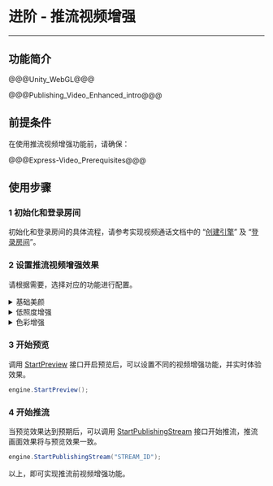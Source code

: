 # 进阶 - 推流视频增强

- - -

## 功能简介

@@@Unity_WebGL@@@

@@@Publishing_Video_Enhanced_intro@@@


## 前提条件

在使用推流视频增强功能前，请确保：

@@@Express-Video_Prerequisites@@@

## 使用步骤

### 1 初始化和登录房间

初始化和登录房间的具体流程，请参考实现视频通话文档中的 “[创建引擎](!Integration/Solution_Implementation#CreateEngine)” 及 “[登录房间](!Integration/Solution_Implementation#createroom)”。

### 2 设置推流视频增强效果

请根据需要，选择对应的功能进行配置。


<details class="zg-primary">
    <summary>基础美颜</summary>

<div class="mk-hint">

此功能为 ZEGO Express SDK 内置 ZEGO Effects SDK 的基础美颜功能，仅包含美白、红润、磨皮、锐化四种美颜效果。如需使用更多进阶的美颜功能，请参考 [实时音视频和 AI 美颜的搭配使用](https://doc-zh.zego.im/article/11256)。
</div>

#### 1 初始化基础美颜环境

若您需要使用基础美颜功能，则必须在 [startPreview](@startPreview) 开始预览、[startPublishingStream](@startPublishingStream) 推流前，调用 [startEffectsEnv](@startEffectsEnv) 接口初始化美颜环境。

```java
// 创建美颜环境
ZegoExpressEngine.getEngine().startEffectsEnv();
```

当初始化美颜环境后，SDK 内部会使用固定的视频帧数据类型进行传输，如果您使用基础美颜功能时还需要使用到视频自定义前处理，则只能配置相对应的视频帧数据类型：

Android 平台：只支持 Texture 2D 类型的数据，即 [ZegoCustomVideoCaptureConfig](/article/api?doc=Express_Video_SDK_API~Java_android~class~im-zego-zegoexpress-entity-zego-custom-video-capture-config&jumpType=route) 的 [bufferType](/article/api?doc=Express_Video_SDK_API~Java_android~class~im-zego-zegoexpress-entity-zego-custom-video-capture-config&jumpType=route#buffer-type) 取值为 “GL_TEXTURE_2D”。

#### 2 开关基础美颜效果 

@@@Express_switch_basic_beauty@@@

```java
// 开关美颜效果
ZegoExpressEngine.getEngine().enableEffectsBeauty(true);
```

#### 3 设置基础美颜效果参数

@@@Express_set_basic_beauty_parameters@@@

```java
// 创建美颜参数对象
ZegoEffectsBeautyParam beautyParam = new ZegoEffectsBeautyParam();

// 美白、红润、磨皮、锐化
beautyParam.whitenIntensity = 50;
beautyParam.rosyIntensity = 50;
beautyParam.smoothIntensity = 50;
beautyParam.sharpenIntensity = 50;

// 设置美颜参数
ZegoExpressEngine.getEngine().setEffectsBeautyParam(beautyParam);
```

#### （可选）销毁基础美颜环境

@@@Express_destroys_the_basic_beauty_environment@@@

```java
// 销毁美颜环境
ZegoExpressEngine.getEngine().stopEffectsEnv();
```
</details>


<details class="zg-primary">
    <summary>低照度增强</summary>


ZEGO 提供两种低照度增强的方式：
    
<table>
  <colgroup>
    <col width="30%">
    <col width="70%">
  </colgroup>
<tbody><tr>
<th>方式</th>
<th>描述</th>
</tr>
<tr>
<td>开启自适应帧率进行增强</td>
<td>在设定的帧率范围内动态降低采集帧率，以延长每一帧的画面曝光时间，达到增强采集到的画面亮度的效果。
<br> 例如：开发者开启并设置自适应帧率范围为 [10, 25]。环境光照充足的时候，采集帧率依然是 25 帧，环境光照度较低的时候，采集帧率会在 [10, 25] 之间动态调整，以延长每一帧的曝光时间增强采集画面的亮度。</td>
</tr>
<tr>
<td>算法对采集到的画面亮度进行增强</td>
<td><ul>
<li>手动增强模式：根据接收到的参数确定是否开启算法增强。</li>
<li>自动增强模式：根据用户所处环境的环境光照度，SDK自动决定是否开启算法增强和增强的程度。</li></ul></td>
</tr>
</tbody></table>

两种处理方式可以独立使用，也可以同时使用，均兼容美颜功能。

#### 1 设置低照度增强模式

RTC SDK 支持不同的算法低照度增强模式，调用 [SetLowlightEnhancement](@SetLowlightEnhancement) 接口进行设置低照度增强模式 [ZegoLowlightEnhancementMode](@-ZegoLowlightEnhancementMode)：

|枚举值|说明|
|-|-|
|ZegoLowlightEnhancementMode.Off| 关闭低照度增强功能，采集画面亮度不变。|
|ZegoLowlightEnhancementMode.On|开启低照度增强功能，采集画面亮度增强。|
|ZegoLowlightEnhancementMode.Auto|自动低照度增强功能，采集画面亮度增强值随环境亮度动态调整。|

以开启自动低照度增强功能为例：

```c#
engine.SetLowlightEnhancement(ZegoLowlightEnhancementMode.Auto,ZegoPublishChannel.Main);
```

#### 2 （可选）开启摄像头自适应帧率

当环境光照度较低，且摄像头采集帧率过高时，每一帧画面的曝光时间不足，可能导致采集的视频画面偏暗，此时可以通过 [EnableCameraAdaptiveFPS](@EnableCameraAdaptiveFPS) 开启摄像头自适应帧率。SDK 会根据设置的帧率范围匹配摄像头支持的采集帧率范围，在此范围内，根据环境亮度动态调整摄像头采集帧率，提升设置的帧率过高时的画面亮度。

```c#
int minCamFPS = 15;//设置最小帧率
int maxCamFPS = 25;//设置最大帧率
engine.EnableCameraAdaptiveFPS(true, minCamFPS, maxCamFPS, ZegoPublishChannel.Main);
```

</details>

<details class="zg-primary">
    <summary>色彩增强</summary>

调用 [EnableColorEnhancement](@EnableColorEnhancement) 接口，设置色彩增强参数 [ZegoColorEnhancementParams](@-ZegoColorEnhancementParams)（参数属性如下表）、以及其它参数，开启色彩增强功能。**默认不开启色彩增强功能。**

|色彩增强参数|描述|
|-|-|
| intensity|<p>色彩增强的强度，取值范围 [0.0, 1.0]，默认为 0.0。</p><p>取值越大，色彩增强的效果越大。</p>|
| skinToneProtectionLevel |<p>肤色保护的强度，取值范围 [0.0, 1.0]，默认为 1.0。</p><p>取值越大，保护效果越好。</p>|
| lipColorProtectionLevel |<p>唇色保护的强度，取值范围 [0.0, 1.0]，默认为 0.0。</p><p>取值越大，保护效果越好。</p>|

```C#
ZegoColorEnhancementParams param = new ZegoColorEnhancementParams();
param.intensity = 1;//取值范围：[0,1]，取值越大，色彩增强的强度越大。默认值：0。
param.lipColorProtectionLevel = 1;//取值范围：[0,1]，取值越大，肤色保护程度越大。默认值：1。
param.skinToneProtectionLevel = 1;//取值范围：[0,1]，取值越大，唇色保护程度越大。默认值：0。
engine.EnableColorEnhancement(true, param);//开启色彩增强
```

</details>

### 3 开始预览

调用 [StartPreview](@StartPreview) 接口开启预览后，可以设置不同的视频增强功能，并实时体验效果。


```c#
engine.StartPreview();
```

### 4 开始推流

当预览效果达到预期后，可以调用 [StartPublishingStream](@StartPublishingStream) 接口开始推流，推流画面效果将与预览效果一致。

```c#
engine.StartPublishingStream("STREAM_ID");
```

以上，即可实现推流前视频增强功能。
